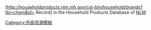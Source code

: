 <includeonly>[http://householdproducts.nlm.nih.gov/cgi-bin/household/brands?tbl=chem&id={{{1}}} Record] in the Household Products Database of [[United States National Library of Medicine|NLM]]</includeonly><noinclude>
{{Documentation}}
[[Category:外部资源模板]]

</noinclude>